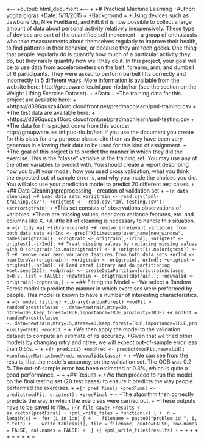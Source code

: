 +---
+output: html_document
+---
+
+# Practical Machine Learning 
+Author: yogita gigras
+Date: 5/11/2015
+
+Background
+
+Using devices such as Jawbone Up, Nike FuelBand, and Fitbit it is now possible to collect a large amount of data about personal activity relatively inexpensively. These type of devices are part of the quantified self movement - a group of enthusiasts who take measurements about themselves regularly to improve their health, to find patterns in their behavior, or because they are tech geeks. One thing that people regularly do is quantify how much of a particular activity they do, but they rarely quantify how well they do it. In this project, your goal will be to use data from accelerometers on the belt, forearm, arm, and dumbell of 6 participants. They were asked to perform barbell lifts correctly and incorrectly in 5 different ways. More information is available from the website here: http://groupware.les.inf.puc-rio.br/har (see the section on the Weight Lifting Exercise Dataset). 
+
+Data 
+
+The training data for this project are available here: 
+
+https://d396qusza40orc.cloudfront.net/predmachlearn/pml-training.csv
+
+The test data are available here: 
+
+https://d396qusza40orc.cloudfront.net/predmachlearn/pml-testing.csv
+
+The data for this project come from this source: http://groupware.les.inf.puc-rio.br/har. If you use the document you create for this class for any purpose please cite them as they have been very generous in allowing their data to be used for this kind of assignment. 
+
+The goal of this project is to predict the manner in which they did the exercise. This is the "classe" variable in the training set. You may use any of the other variables to predict with. You should create a report describing how you built your model, how you used cross validation, what you think the expected out of sample error is, and why you made the choices you did. You will also use your prediction model to predict 20 different test cases. 
+
+## Data Cleaning/preprocessing - creation of validation set
+
+```{r data cleaning}
+# Load data sets
+origtrain <- read.csv("pml-training.csv");
+origtest <-  read.csv("pml-testing.csv");
+str(origtrain)
+```
+This set consists of  observations observations of  variables.
+There are missing values, near zero variance features, etc. and columns like X.
+A little bit of cleaning is necessary to handle this situation.
+
+```{r tidy up}
+library(caret)
+# remove irrelevant variables from both data sets
+irInd <- grep("X|timestamp|user_name|new_window", names(origtrain));
+origtrain <- origtrain[,-irInd];
+origtest <- origtest[,-irInd];
+# Treat missing values by replacing missing values with 0
+origtrain[is.na(origtrain)] <- 0
+origtest[is.na(origtest)] <- 0
+# remove near zero variance features from both data sets
+nrInd <- nearZeroVar(origtrain);
+origtrain <- origtrain[,-nrInd];
+origtest <- origtest[,-nrInd];
+# Load caret library and do partitioning  
+set.seed(222);
+cdptrain <- createDataPartition(origtrain$classe, p=0.7, list = FALSE);
+newtrain <- origtrain[cdptrain,];
+newvalid <- origtrain[-cdptrain,]
+```
+
+## Fitting the Model
+
+We select a Random Forest model to predict the manner in which exercises were performed by people. This model is known to have a number of interesting characteristics.
+
+```{r model fitting}
+library(randomForest)
+modFit = randomForest(classe ~.,data=newtrain,mtry=30, ntree=100,keep.forest=TRUE,importance=TRUE,proximity=TRUE)
+# modFit = randomForest(classe ~.,data=newtrain,mtry=15,ntree=40,keep.forest=TRUE,importance=TRUE,proximity=TRUE)
+modFit
+```
+
+We then apply the model to the validation dataset to compute an estimate of its accuracy.
+Given that we tried other models by changing mtry and ntree, we will expect out-of-sample error less than 0.5%.
+
+
+```{r predict1}
+modPred <- predict(modFit,newvalid);
+confusionMatrix(modPred, newvalid$classe)
+```
+
+We can see from the results, that the model's accuracy, on the validation set. The OOB was 0.2 %.The out-of-sample error has been estimated at 0.3%, which is quite a good performance.
+
+
+## Results
+
+We then proceed to run the model on the final testing set (20 test cases) to ensure it predicts the way people performed the exercises.
+
+```{r pred final}
+predFinal <- predict(modFit, origtest);
+predFinal
+```
+
+The algorithm then correctly predicts the way in which the exercises were carried out.
+
+These outputs have to be saved to file...
+```{r file save}
+results <- as.vector(predFinal)
+
+pml_write_files = function(x) {
+  n = length(x)
+  for (i in 1:n) {
+    filename = paste0("problem_id_", i, ".txt")
+    write.table(x[i], file = filename, quote=FALSE, row.names = FALSE, col.names = FALSE)
+  }
+}
+pml_write_files(results)
+```
+
+
+ 
+
+
+
+
+
+
+
